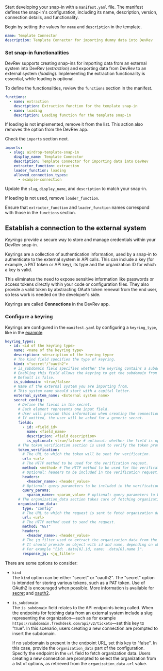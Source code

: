 Start developing your snap-in with a `manifest.yaml` file. The manifest defines the snap-in's configuration, including its name, description, version, connection details, and functionality.

Begin by setting the values for `name` and `description` in the template.

```yaml
name: Template Connector
description: Template Connector for importing dummy data into DevRev
```

### Set snap-in functionalities

DevRev supports creating snap-ins for importing data from an external system into DevRev (_extraction_) and exporting data from DevRev to an external system (_loading_). Implementing the extraction functionality is essential, while loading is optional.

To define the functionalities, review the `functions` section in the manifest.

```yaml
functions:
  - name: extraction
    description: Extraction function for the template snap-in
  - name: loading
    description: Loading function for the template snap-in
```

If loading is not implemented, remove it from the list. This action also removes the option from the DevRev app.

Check the `imports` section next.

```yaml
imports:
  - slug: airdrop-template-snap-in
    display_name: Template Connector
    description: Template Connector for importing data into DevRev
    extractor_function: extraction
    loader_function: loading
    allowed_connection_types:
      - example-connection
```

Update the `slug`, `display_name`, and `description` to match your snap-in.

If loading is not used, remove `loader_function`.

Ensure that `extractor_function` and `loader_function` names correspond with those in the `functions` section.

## Establish a connection to the external system

_Keyrings_ provide a secure way to store and manage credentials within your DevRev snap-in. 

Keyrings are a collection of authentication information, used by a snap-in to authenticate to the external system in API calls. 
This can include a key (for example, a PAT token or API key), its type and the organization ID for which a key is valid.

This eliminates the need to expose sensitive information like passwords or access tokens directly within your code or configuration files. They also provide a valid token by abstracting OAuth token renewal from the end user, so less work is needed on the developer's side.

Keyrings are called **Connections** in the DevRev app.

### Configure a keyring

Keyrings are configured in the `manifest.yaml` by configuring a `keyring_type`, like in the [example](https://github.com/devrev/airdrop-template/blob/main/manifest.yaml):

```yaml
keyring_types:
  - id: <id of the keyring type>
    name: <name of the keyring type>
    description: <description of the keyring type>
    # The kind field specifies the type of keyring.
    kind: <"secret"/"oauth2">
    # is_subdomain field specifies whether the keyring contains a subdomain.
    # Enabling this field allows the keyring to get the subdomain from the user during keyring creation.
    # Default is false.
    is_subdomain: <true/false>
    # Name of the external system you are importing from.
    # This system name should start with a capital letter.
    external_system_name: <External system name>
    secret_config:
      # Define the fields in the secret.
      # Each element represents one input field.
      # User will provide this information when creating the connection in the UI.
      # If omitted, the user will be asked for a generic secret.
      fields:
        - id: <field_id>
          name: <field_name>
          description: <field_description>
          is_optional: <true/false> # optional: whether the field is optional or not. Default is false.
      # The token_verification section is used to verify the token provided by the user.
      token_verification:
        # The URL to which the token will be sent for verification.
        url: <url>
        # The HTTP method to be used for the verification request.
        method: <method> # The HTTP method to be used for the verification request.
        # Optional: headers to be included in the verification request.
        headers:
          <header_name>: <header_value>
        # Optional: query parameters to be included in the verification request.
        query_params:
          <param_name>: <param_value> # optional: query parameters to be included in the verification request.
      # The organization_data section takes care of fetching organization data and is required if is_subdomain option is false.
      organization_data:
        type: "config"
        # The URL to which the request is sent to fetch organization data.
        url: <url>
        # The HTTP method used to send the request.
        method: "GET"
        headers:
          <header_name>: <header_value>
        # The jq filter used to extract the organization data from the response.
        # It should provide an object with id and name, depending on what the external system returns.
        # For example "{id: .data[0].id, name: .data[0].name }".
        response_jq: <jq_filter>
```
There are some options to consider:

* `kind`  
  The `kind` option can be either "secret" or "oauth2". The "secret" option is intended for storing various tokens, such as a PAT token. Use of OAuth2 is encouraged when possible. More information is available for [secret](/public/snapin-development/references/keyrings/secret-configuration) and [oauth2](/public/snapin-development/references/keyrings/oauth-configuration).

* `is_subdomain`  
  The `is_subdomain` field relates to the API endpoints being called. When the endpoints for fetching data from an external system include a slug representing the organization—such as for example `https://subdomain.freshdesk.com/api/v2/tickets`—set this key to "true". In this scenario, users creating a new connection are prompted to insert the subdomain.

  If no subdomain is present in the endpoint URL, set this key to "false". In this case, provide the `organization_data` part of the configuration. Specify the endpoint in the `url` field to fetch organization data. Users creating a new connection are prompted to select the organization from a list of options, as retrieved from the `organization_data.url` value.